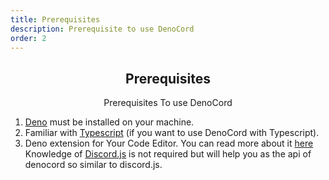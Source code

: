 ```yaml
---
title: Prerequisites
description: Prerequisite to use DenoCord
order: 2
---
```


<center>

<H2>Prerequisites</H2>
<p> Prerequisites To use DenoCord</p>
</center>

1. [Deno](https://deno.land/) must be installed on your machine.
2. Familiar with [Typescript](https://www.typescriptlang.org/) (if you want to use DenoCord with Typescript).
3. Deno extension for Your Code Editor. You can read more about it [here](https://deno.land/manual/vscode_deno)
Knowledge of [Discord.js](https://discord.js.org/) is not required but will help you as the api of denocord so similar to discord.js.

